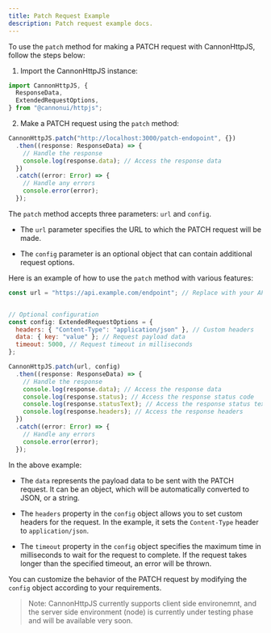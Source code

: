 ```yaml
---
title: Patch Request Example
description: Patch request example docs.
---
```


To use the `patch` method for making a PATCH request with CannonHttpJS, follow the steps below:

1. Import the CannonHttpJS instance:

```javascript
import CannonHttpJS, {
  ResponseData,
  ExtendedRequestOptions,
} from "@cannonui/httpjs";
```

2. Make a PATCH request using the `patch` method:

```javascript
CannonHttpJS.patch("http://localhost:3000/patch-endopoint", {})
  .then((response: ResponseData) => {
    // Handle the response
    console.log(response.data); // Access the response data
  })
  .catch((error: Error) => {
    // Handle any errors
    console.error(error);
  });
```

The `patch` method accepts three parameters: `url` and `config`.

- The `url` parameter specifies the URL to which the PATCH request will be made.

- The `config` parameter is an optional object that can contain additional request options.

Here is an example of how to use the `patch` method with various features:

```javascript
const url = "https://api.example.com/endpoint"; // Replace with your API endpoint


// Optional configuration
const config: ExtendedRequestOptions = {
  headers: { "Content-Type": "application/json" }, // Custom headers
  data: { key: "value" }; // Request payload data
  timeout: 5000, // Request timeout in milliseconds
};

CannonHttpJS.patch(url, config)
  .then((response: ResponseData) => {
    // Handle the response
    console.log(response.data); // Access the response data
    console.log(response.status); // Access the response status code
    console.log(response.statusText); // Access the response status text
    console.log(response.headers); // Access the response headers
  })
  .catch((error: Error) => {
    // Handle any errors
    console.error(error);
  });
```

In the above example:

- The `data` represents the payload data to be sent with the PATCH request. It can be an object, which will be automatically converted to JSON, or a string.

- The `headers` property in the `config` object allows you to set custom headers for the request. In the example, it sets the `Content-Type` header to `application/json`.

- The `timeout` property in the `config` object specifies the maximum time in milliseconds to wait for the request to complete. If the request takes longer than the specified timeout, an error will be thrown.

You can customize the behavior of the PATCH request by modifying the `config` object according to your requirements.

> Note: CannonHttpJS currently supports client side environemnt, and the server side environment (node) is currently under testing phase and will be available very soon.
